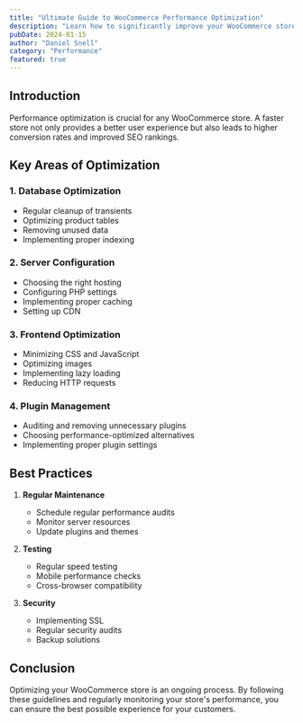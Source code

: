 ```yaml
---
title: "Ultimate Guide to WooCommerce Performance Optimization"
description: "Learn how to significantly improve your WooCommerce store's speed and performance with our comprehensive optimization guide."
pubDate: 2024-01-15
author: "Daniel Snell"
category: "Performance"
featured: true
---
```


## Introduction

Performance optimization is crucial for any WooCommerce store. A faster store not only provides a better user experience but also leads to higher conversion rates and improved SEO rankings.

## Key Areas of Optimization

### 1. Database Optimization

- Regular cleanup of transients
- Optimizing product tables
- Removing unused data
- Implementing proper indexing

### 2. Server Configuration

- Choosing the right hosting
- Configuring PHP settings
- Implementing proper caching
- Setting up CDN

### 3. Frontend Optimization

- Minimizing CSS and JavaScript
- Optimizing images
- Implementing lazy loading
- Reducing HTTP requests

### 4. Plugin Management

- Auditing and removing unnecessary plugins
- Choosing performance-optimized alternatives
- Implementing proper plugin settings

## Best Practices

1. **Regular Maintenance**
   - Schedule regular performance audits
   - Monitor server resources
   - Update plugins and themes

2. **Testing**
   - Regular speed testing
   - Mobile performance checks
   - Cross-browser compatibility

3. **Security**
   - Implementing SSL
   - Regular security audits
   - Backup solutions

## Conclusion

Optimizing your WooCommerce store is an ongoing process. By following these guidelines and regularly monitoring your store's performance, you can ensure the best possible experience for your customers.
